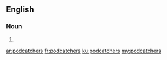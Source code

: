 ==English==

===Noun===
{{head|en}}

# {{plural of|podcatcher}}

[[ar:podcatchers]]
[[fr:podcatchers]]
[[ku:podcatchers]]
[[my:podcatchers]]